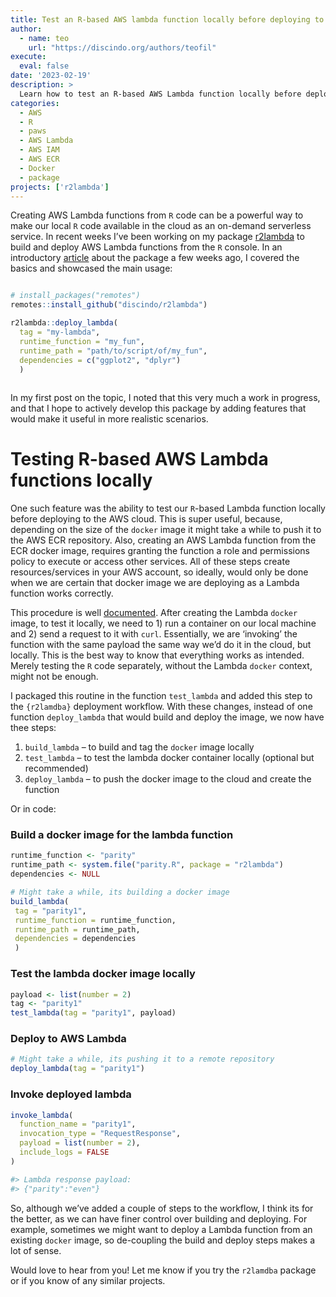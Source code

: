 ```yaml
---
title: Test an R-based AWS lambda function locally before deploying to the cloud
author: 
  - name: teo
    url: "https://discindo.org/authors/teofil"
execute:
  eval: false
date: '2023-02-19'
description: >
  Learn how to test an R-based AWS Lambda function locally before deploying it to the cloud using the `r2lambda` package. This post covers the steps to build, test, and deploy your Lambda function, ensuring it works correctly before using AWS resources.
categories:
  - AWS
  - R
  - paws
  - AWS Lambda
  - AWS IAM
  - AWS ECR
  - Docker
  - package
projects: ['r2lambda']
---
```


Creating AWS Lambda functions from `R` code can be a powerful way to make our 
local `R` code available in the cloud as an on-demand serverless service. In recent 
weeks I've been working on my package [r2lambda](https://github.com/discindo/r2lambda) 
to build and deploy AWS Lambda functions from the `R` console. In an introductory [article](https://discindo.org/post/deploy-an-r-script-as-an-aws-lambda-function-without-leaving-the-r-console/) 
about the package a few weeks ago, I covered the basics and showcased the
main usage:

``` r

# install_packages("remotes")
remotes::install_github("discindo/r2lambda")

r2lambda::deploy_lambda(
  tag = "my-lambda",
  runtime_function = "my_fun",
  runtime_path = "path/to/script/of/my_fun",
  dependencies = c("ggplot2", "dplyr")
  )
  
```

In my first post on the topic, I noted that this very much a work in progress, and
that I hope to actively develop this package by adding features that would make it 
useful in more realistic scenarios. 

# Testing R-based AWS Lambda functions locally

One such feature was the ability to test our `R`-based Lambda function locally 
before deploying to the AWS cloud. This is super useful, because, depending on 
the size of the `docker` image it might take a while to push it to the 
AWS ECR repository. Also, creating an AWS Lambda function from the ECR docker image,
requires granting the function a role and permissions policy to execute or access
other services. All of these steps create resources/services in your AWS account, 
so ideally, would only be done when we are certain that docker image we are deploying
as a Lambda function works correctly.

This procedure is well [documented](https://docs.aws.amazon.com/lambda/latest/dg/images-test.html).
After creating the Lambda `docker` image, to test it locally, we need to 1) run 
a container on our local machine and 2) send a request to it with `curl`. Essentially,
we are 'invoking' the function with the same payload the same way we'd do it in the cloud,
but locally. This is the best way to know that everything works as intended. Merely
testing the `R` code separately, without the Lambda `docker` context, might not be 
enough.

I packaged this routine in the function `test_lambda` and added this step to the
`{r2lamdba}` deployment workflow. With these changes, instead of one function
`deploy_lambda` that would build and deploy the image, we now have thee steps:

1. `build_lambda` -- to build and tag the `docker` image locally
2. `test_lambda` -- to test the lambda docker container locally (optional but recommended)
3. `deploy_lambda` -- to push the docker image to the cloud and create the function

Or in code:

### Build a docker image for the lambda function

``` r
runtime_function <- "parity"
runtime_path <- system.file("parity.R", package = "r2lambda")
dependencies <- NULL

# Might take a while, its building a docker image
build_lambda(
 tag = "parity1",
 runtime_function = runtime_function,
 runtime_path = runtime_path,
 dependencies = dependencies
 )
```

### Test the lambda docker image locally

``` r
payload <- list(number = 2)
tag <- "parity1"
test_lambda(tag = "parity1", payload)
```

### Deploy to AWS Lambda

``` r
# Might take a while, its pushing it to a remote repository
deploy_lambda(tag = "parity1")
```

### Invoke deployed lambda

``` r
invoke_lambda(
  function_name = "parity1",
  invocation_type = "RequestResponse",
  payload = list(number = 2),
  include_logs = FALSE
)

#> Lambda response payload: 
#> {"parity":"even"}
```

So, although we've added a couple of steps to the workflow, I think its for the 
better, as we can have finer control over building and deploying. For example,
sometimes we might want to deploy a Lambda function from an existing `docker` image,
so de-coupling the build and deploy steps makes a lot of sense. 

Would love to hear from you! Let me know if you try the `r2lamdba` package or if you
know of any similar projects. 

